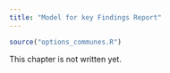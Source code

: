 ```yaml
---
title: "Model for key Findings Report"
---
```


```r
source("options_communes.R")
```

<div class="important">
This chapter is not written yet.
</div>

